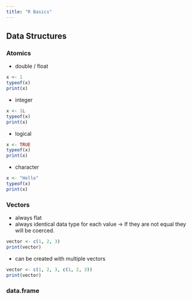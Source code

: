 ```yaml
---
title: "R Basics"
---
```

## Data Structures

### Atomics

* double / float
```r
x <- 1
typeof(x)
print(x)
```

* integer
```r
x <- 1L
typeof(x)
print(x)
```

* logical
```r
x <- TRUE
typeof(x)
print(x)
```

* character
```r
x <- "Hello"
typeof(x)
print(x)
```

### Vectors
* always flat
* always identical data type for each value
 -> If they are not equal they will be coerced.
 
```r
vector <- c(1, 2, 3)
print(vector)
```

* can be created with multiple vectors
```r
vector <- c(1, 2, 3, c(1, 2, 3))
print(vector)
```

### data.frame